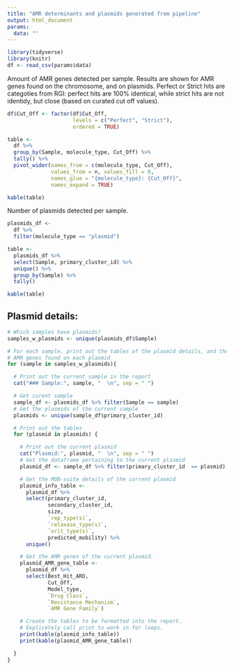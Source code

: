 ```yaml
---
title: "AMR determinants and plasmids generated from pipeline"
output: html_document
params: 
  data: ""
---
```


```r
library(tidyverse)
library(knitr)
df <- read_csv(params$data)

```

Amount of AMR genes detected per sample. Results are shown for AMR genes found on the
chromosome, and on plasmids. Perfect or Strict hits are categoties from RGI: perfect 
hits are 100% identical, while strict hits are not identidy, but close (based on 
curated cut off values).

```r

df$Cut_Off <- factor(df$Cut_Off,
                     levels = c("Perfect", "Strict"),
                     ordered = TRUE)

table <-
  df %>%
  group_by(Sample, molecule_type, Cut_Off) %>%
  tally() %>%
  pivot_wider(names_from = c(molecule_type, Cut_Off),
              values_from = n, values_fill = 0,
              names_glue = "{molecule_type}: {Cut_Off}",
              names_expand = TRUE)

kable(table)

```

Number of plasmids detected per sample. 

```r

plasmids_df <-
  df %>%
  filter(molecule_type == "plasmid")

table <-
  plasmids_df %>%
  select(Sample, primary_cluster_id) %>%
  unique() %>%
  group_by(Sample) %>%
  tally()

kable(table)

```

## Plasmid details:

```r

# Which samples have plasmids?
samples_w_plasmids <- unique(plasmids_df$Sample)

# For each sample, print out the tables of the plasmid details, and the
# AMR genes found on each plasmid
for (sample in samples_w_plasmids){

  # Print out the current sample in the report
  cat("### Sample:", sample, "  \n", sep = " ")

  # Get curent sample
  sample_df <- plasmids_df %>% filter(Sample == sample)
  # Get the plasmids of the current sample
  plasmids <- unique(sample_df$primary_cluster_id)

  # Print out the tables
  for (plasmid in plasmids) {

    # Print out the current plasmid
    cat("Plasmid:", plasmid, "  \n", sep = " ")
    # Get the dataframe pertaining to the current plasmid
    plasmid_df <- sample_df %>% filter(primary_cluster_id  == plasmid)

    # Get the MOB-suite details of the current plasmid
    plasmid_info_table <-
      plasmid_df %>%
      select(primary_cluster_id,
             secondary_cluster_id,
             size,
             `rep_type(s)`,
             `relaxase_type(s)`,
             `orit_type(s)`,
             predicted_mobility) %>%
      unique()

    # Get the AMR genes of the current plasmid.
    plasmid_AMR_gene_table <-
      plasmid_df %>%
      select(Best_Hit_ARO,
             Cut_Off,
             Model_type,
             `Drug Class`,
             `Resistance Mechanism`,
             `AMR Gene Family`)

    # Create the tables to be formatted into the report.
    # Explicetely call print to work in for loops.
    print(kable(plasmid_info_table))
    print(kable(plasmid_AMR_gene_table))

  }
}
```

